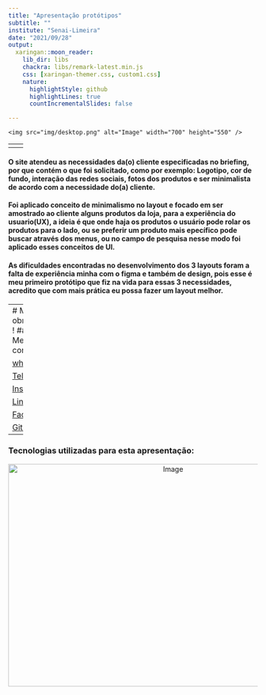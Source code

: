 ```yaml
---
title: "Apresentação protótipos"
subtitle: ""
institute: "Senai-Limeira"
date: "2021/09/28"
output:
  xaringan::moon_reader:
    lib_dir: libs
    chackra: libs/remark-latest.min.js
    css: [xaringan-themer.css, custom1.css]
    nature:
      highlightStyle: github
      highlightLines: true
      countIncrementalSlides: false

---
```

<p align="center">                        <!--largura--> <!--Altura-->
    <img src="img/desktop.png" alt="Image" width="700" height="550" />
</p>

---
<p align="center">                        <!--largura--> <!--Altura-->
    <img src="img/tablet.png" alt="Image" width="400" height="550" />
</p>

---
<p align="center">                        <!--largura--> <!--Altura-->
    <img src="img/smartphone1.png" alt="Image" width="300" height="550" />
</p>
---
#### O site atendeu as necessidades da(o) cliente especificadas no briefing, por que contém o que foi solicitado, como por exemplo: Logotipo, cor de fundo, interação das redes sociais, fotos dos produtos e ser minimalista de acordo com a necessidade do(a) cliente.
#### Foi aplicado conceito de minimalismo no layout e focado em ser amostrado ao cliente alguns produtos da loja, para a experiência do usuario(UX), a ideia é que onde haja os produtos o usuário pode rolar os produtos para o lado, ou se preferir um produto mais epecífico pode buscar através dos menus, ou no campo de pesquisa nesse modo foi aplicado esses conceitos de UI.

#### As dificuldades encontradas no desenvolvimento dos 3 layouts foram a falta de experiência minha com o figma e também de design, pois esse é meu primeiro protótipo que fiz na vida para essas 3 necessidades, acredito que com mais prática eu possa fazer um layout melhor.
<!--Justificar por que o layout atende às necessidades especificadas pela cliente no briefing.
 - Justificar a aplicação dos princípios de UX, UI e Design Interativo.
Ex.: Por quê o site apresenta usabilidade, é funcional e intuitivo?

- Expor as principais dificuldades encontradas no desenvolvimento dos 3 tipos de layout – desktop, tablet e smartphone.-->
---
#  Muito obrigado !
###-Meus contatos

[whatsapp](https://bit.ly/3uMmzeI)

[Telegram](https://bit.ly/2QjsTeT)

[Instagram](https://bit.ly/3ybr0Sj)

[Linkedin](https://bit.ly/2RU9X6B)

[Facebook](https://bit.ly/33L8m5P)

[Github](https://bit.ly/3ybqALJ)


---
### Tecnologias utilizadas para esta apresentação: 

<p align="center">
    <img src="img/xa.png" alt="Image" width="650" height="450" />
</p>


